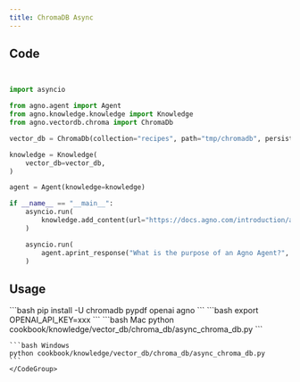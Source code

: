 ```yaml
---
title: ChromaDB Async
---
```


## Code

```python cookbook/knowledge/vector_db/chroma_db/async_chroma_db.py


import asyncio

from agno.agent import Agent
from agno.knowledge.knowledge import Knowledge
from agno.vectordb.chroma import ChromaDb

vector_db = ChromaDb(collection="recipes", path="tmp/chromadb", persistent_client=True)

knowledge = Knowledge(
    vector_db=vector_db,
)

agent = Agent(knowledge=knowledge)

if __name__ == "__main__":
    asyncio.run(
        knowledge.add_content(url="https://docs.agno.com/introduction/agents.md")
    )

    asyncio.run(
        agent.aprint_response("What is the purpose of an Agno Agent?", markdown=True)
    )
```

## Usage

<Steps>
  <Snippet file="create-venv-step.mdx" />

  <Step title="Install libraries">
    ```bash
    pip install -U chromadb pypdf openai agno
    ```
  </Step>
  <Step title="Set environment variables">
    ```bash
    export OPENAI_API_KEY=xxx
    ```
  </Step>
  <Step title="Run Agent">
    <CodeGroup>
    ```bash Mac
    python cookbook/knowledge/vector_db/chroma_db/async_chroma_db.py
    ```

    ```bash Windows
    python cookbook/knowledge/vector_db/chroma_db/async_chroma_db.py
    ```
    </CodeGroup>
  </Step>
</Steps>